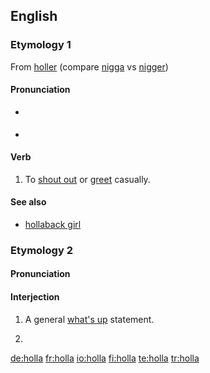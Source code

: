 {{also|höllä}}
==English==

===Etymology 1===
From [[holler]] (compare [[nigga]] vs [[nigger]])

====Pronunciation====
* {{a|UK}} {{IPA|/hɒlə/}} {{SAMPA|/hQl@/}}
* {{a|US}} {{IPA|/hɑlə/}} {{SAMPA|/hAl@/}}

====Verb====
{{en-verb}}

# To [[shout out]] or [[greet]] casually.

====See also====
* [[hollaback girl]]

===Etymology 2===
{{etystub}}

====Pronunciation====
{{rfp|Are these two senses pronounced differently}}

====Interjection====
{{en-intj}}

# {{colloquial}} A general [[what's up]] statement.
# {{alternative spelling of|[[hola]]}}

[[de:holla]]
[[fr:holla]]
[[io:holla]]
[[fi:holla]]
[[te:holla]]
[[tr:holla]]